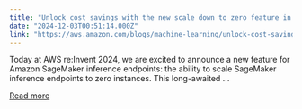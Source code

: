 ```yaml
---
title: "Unlock cost savings with the new scale down to zero feature in SageMaker Inference"
date: "2024-12-03T00:51:14.000Z"
link: "https://aws.amazon.com/blogs/machine-learning/unlock-cost-savings-with-the-new-scale-down-to-zero-feature-in-amazon-sagemaker-inference/"
---
```


Today at AWS re:Invent 2024, we are excited to announce a new feature for Amazon SageMaker inference endpoints: the ability to scale SageMaker inference endpoints to zero instances. This long-awaited ...

[Read more](https://aws.amazon.com/blogs/machine-learning/unlock-cost-savings-with-the-new-scale-down-to-zero-feature-in-amazon-sagemaker-inference/)
